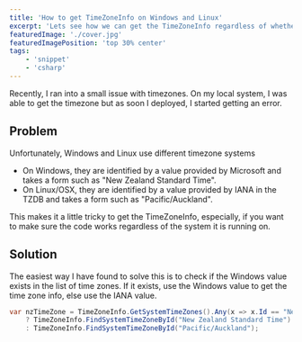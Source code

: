 ```yaml
---
title: 'How to get TimeZoneInfo on Windows and Linux'
excerpt: 'Lets see how we can get the TimeZoneInfo regardless of whether the code is running on Windows or Linux'
featuredImage: './cover.jpg'
featuredImagePosition: 'top 30% center'
tags:
    - 'snippet'
    - 'csharp'
---
```


Recently, I ran into a small issue with timezones. On my local system, I was able to get the timezone but as soon I
deployed, I started getting an error.

## Problem

Unfortunately, Windows and Linux use different timezone systems

-   On Windows, they are identified by a value provided by Microsoft and takes a form such as "New Zealand Standard
    Time".
-   On Linux/OSX, they are identified by a value provided by IANA in the TZDB and takes a form such as
    "Pacific/Auckland".

This makes it a little tricky to get the TimeZoneInfo, especially, if you want to make sure the code works regardless of
the system it is running on.

## Solution

The easiest way I have found to solve this is to check if the Windows value exists in the list of time zones. If it
exists, use the Windows value to get the time zone info, else use the IANA value.

```csharp
var nzTimeZone = TimeZoneInfo.GetSystemTimeZones().Any(x => x.Id == "New Zealand Standard Time")
    ? TimeZoneInfo.FindSystemTimeZoneById("New Zealand Standard Time")
    : TimeZoneInfo.FindSystemTimeZoneById("Pacific/Auckland");
```
